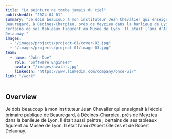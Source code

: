 ---
title: "La peinture ne tombe jamais du ciel"
publishedAt: "2024-04-01"
summary: "Je dois beaucoup à mon instituteur Jean Chevalier qui enseignait à l’école primaire publique de 
Beauregard, à Décines-Charpieu, près de Meyzieu dans la banlieue de Lyon. Il était aussi peintre ; 
certains de ses tableaux figurent au Musée de Lyon. Il était l’ami d’Albert Gleizes et de Robert 
Delaunay."
images:
  - "/images/projects/project-01/cover-02.jpg"
  - "/images/projects/project-01/image-03.jpg"
team:
  - name: "John Doe"
    role: "Software Engineer"
    avatar: "/images/avatar.jpg"
    linkedIn: "https://www.linkedin.com/company/once-ui/"
link: "/work"
---

## Overview

Je dois beaucoup à mon instituteur Jean Chevalier qui enseignait à l’école primaire publique de 
Beauregard, à Décines-Charpieu, près de Meyzieu dans la banlieue de Lyon. Il était aussi peintre ; 
certains de ses tableaux figurent au Musée de Lyon. Il était l’ami d’Albert Gleizes et de Robert 
Delaunay. 
